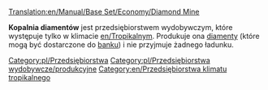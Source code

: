 [[Translation:en/Manual/Base Set/Economy/Diamond Mine]]

{{pl/Przedsiębiorstwa|image=Diamondmine.png
|name=Kopalnia diamentów
|climates=[[en/Tropikalny]]
|accepts=Nic
|produces=[[pl/Manual/Base Set/Economy/Diamenty|Diamenty]]
}}
'''Kopalnia diamentów''' jest przedsiębiorstwem wydobywczym, które występuje tylko w klimacie [[en/Tropikalny]]m. Produkuje ona [[pl/Manual/Base Set/Economy/Diamenty|diamenty]] (które mogą być dostarczone do [[pl/Manual/Base Set/Economy/Bank|banku]]) i nie przyjmuje żadnego ładunku. 

{{pl/Navbox Industries}}

[[Category:pl/Przedsiębiorstwa]]
[[Category:pl/Przedsiębiorstwa wydobywcze/produkcyjne]]
[[Category:en/Przedsiębiorstwa klimatu tropikalnego]]